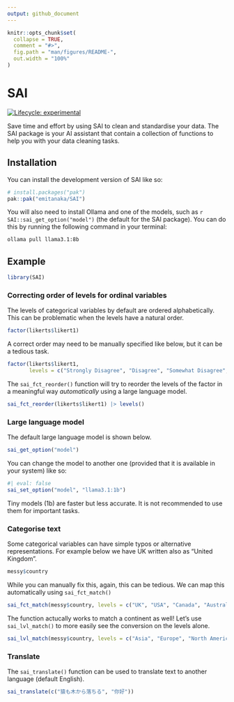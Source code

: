 ```yaml
---
output: github_document
---
```


<!-- README.md is generated from README.Rmd. Please edit that file -->

```r
knitr::opts_chunk$set(
  collapse = TRUE,
  comment = "#>",
  fig.path = "man/figures/README-",
  out.width = "100%"
)
```

# SAI

<!-- badges: start -->
[![Lifecycle: experimental](https://img.shields.io/badge/lifecycle-experimental-orange.svg)](https://lifecycle.r-lib.org/articles/stages.html#experimental)
<!-- badges: end -->

Save time and effort by using SAI to clean and standardise your data. The SAI package is your AI assistant that contain a collection of functions to help you with your data cleaning tasks.

## Installation

You can install the development version of SAI like so:

``` r
# install.packages("pak")
pak::pak("emitanaka/SAI")
```

You will also need to install Ollama and one of the models, such as `r SAI::sai_get_option("model")` (the default for the SAI package). You can do this by running the following command in your terminal:

```bash
ollama pull llama3.1:8b
```



## Example


```r
library(SAI)
```

### Correcting order of levels for ordinal variables

The levels of categorical variables by default are ordered alphabetically. This can be problematic when the levels have a natural order.

```r
factor(likerts$likert1)
```

A correct order may need to be manually specified like below, but it can be a tedious task.

```r
factor(likerts$likert1, 
       levels = c("Strongly Disagree", "Disagree", "Somewhat Disagree", "Neutral", "Somewhat Agree", "Agree", "Strongly Agree")) 
```

The `sai_fct_reorder()` function will try to reorder the levels of the factor in a meaningful way _automatically_ using a large language model. 

```r
sai_fct_reorder(likerts$likert1) |> levels()
```

### Large language model

The default large language model is shown below.

```r
sai_get_option("model")
```

You can change the model to another one (provided that it is available in your system) like so:

```r
#| eval: false
sai_set_option("model", "llama3.1:1b")
```

Tiny models (1b) are faster but less accurate. It is not recommended to use them for important tasks.

### Categorise text

Some categorical variables can have simple typos or alternative representations. For example below we have UK written also as "United Kingdom". 


```r
messy$country
```

While you can manually fix this, again, this can be tedious. We can map this automatically using `sai_fct_match()`

```r
sai_fct_match(messy$country, levels = c("UK", "USA", "Canada", "Australia", "NZ"))
```

The function actucally works to match a continent as well! Let's use `sai_lvl_match()` to more easily see the conversion on the levels alone.


```r
sai_lvl_match(messy$country, levels = c("Asia", "Europe", "North America", "Oceania", "South America"))
```


### Translate

The `sai_translate()` function can be used to translate text to another language (default English). 

```r
sai_translate(c("猿も木から落ちる", "你好"))
```

